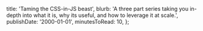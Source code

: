   title: 'Taming the CSS-in-JS beast',
  blurb:
    'A three part series taking you in-depth into what it is, why its useful, and how to leverage it at scale.',
  publishDate: '2000-01-01',
  minutesToRead: 10,
};
